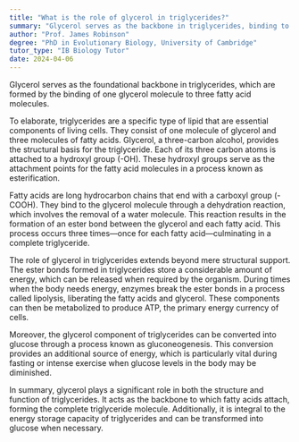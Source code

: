 ```yaml
---
title: "What is the role of glycerol in triglycerides?"
summary: "Glycerol serves as the backbone in triglycerides, binding to three fatty acid molecules to form a complete triglyceride."
author: "Prof. James Robinson"
degree: "PhD in Evolutionary Biology, University of Cambridge"
tutor_type: "IB Biology Tutor"
date: 2024-04-06
---
```


Glycerol serves as the foundational backbone in triglycerides, which are formed by the binding of one glycerol molecule to three fatty acid molecules.

To elaborate, triglycerides are a specific type of lipid that are essential components of living cells. They consist of one molecule of glycerol and three molecules of fatty acids. Glycerol, a three-carbon alcohol, provides the structural basis for the triglyceride. Each of its three carbon atoms is attached to a hydroxyl group (-OH). These hydroxyl groups serve as the attachment points for the fatty acid molecules in a process known as esterification.

Fatty acids are long hydrocarbon chains that end with a carboxyl group (-COOH). They bind to the glycerol molecule through a dehydration reaction, which involves the removal of a water molecule. This reaction results in the formation of an ester bond between the glycerol and each fatty acid. This process occurs three times—once for each fatty acid—culminating in a complete triglyceride.

The role of glycerol in triglycerides extends beyond mere structural support. The ester bonds formed in triglycerides store a considerable amount of energy, which can be released when required by the organism. During times when the body needs energy, enzymes break the ester bonds in a process called lipolysis, liberating the fatty acids and glycerol. These components can then be metabolized to produce ATP, the primary energy currency of cells.

Moreover, the glycerol component of triglycerides can be converted into glucose through a process known as gluconeogenesis. This conversion provides an additional source of energy, which is particularly vital during fasting or intense exercise when glucose levels in the body may be diminished.

In summary, glycerol plays a significant role in both the structure and function of triglycerides. It acts as the backbone to which fatty acids attach, forming the complete triglyceride molecule. Additionally, it is integral to the energy storage capacity of triglycerides and can be transformed into glucose when necessary.
    